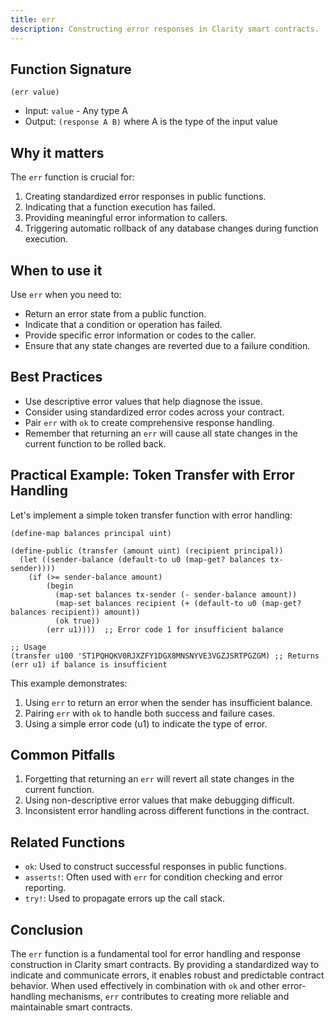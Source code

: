 ```yaml
---
title: err
description: Constructing error responses in Clarity smart contracts.
---
```


## Function Signature

```clarity
(err value)
```

- Input: `value` - Any type A
- Output: `(response A B)` where A is the type of the input value

## Why it matters

The `err` function is crucial for:

1. Creating standardized error responses in public functions.
2. Indicating that a function execution has failed.
3. Providing meaningful error information to callers.
4. Triggering automatic rollback of any database changes during function execution.

## When to use it

Use `err` when you need to:

- Return an error state from a public function.
- Indicate that a condition or operation has failed.
- Provide specific error information or codes to the caller.
- Ensure that any state changes are reverted due to a failure condition.

## Best Practices

- Use descriptive error values that help diagnose the issue.
- Consider using standardized error codes across your contract.
- Pair `err` with `ok` to create comprehensive response handling.
- Remember that returning an `err` will cause all state changes in the current function to be rolled back.

## Practical Example: Token Transfer with Error Handling

Let's implement a simple token transfer function with error handling:

```clarity
(define-map balances principal uint)

(define-public (transfer (amount uint) (recipient principal))
  (let ((sender-balance (default-to u0 (map-get? balances tx-sender))))
    (if (>= sender-balance amount)
        (begin
          (map-set balances tx-sender (- sender-balance amount))
          (map-set balances recipient (+ (default-to u0 (map-get? balances recipient)) amount))
          (ok true))
        (err u1))))  ;; Error code 1 for insufficient balance

;; Usage
(transfer u100 'ST1PQHQKV0RJXZFY1DGX8MNSNYVE3VGZJSRTPGZGM) ;; Returns (err u1) if balance is insufficient
```

This example demonstrates:
1. Using `err` to return an error when the sender has insufficient balance.
2. Pairing `err` with `ok` to handle both success and failure cases.
3. Using a simple error code (u1) to indicate the type of error.

## Common Pitfalls

1. Forgetting that returning an `err` will revert all state changes in the current function.
2. Using non-descriptive error values that make debugging difficult.
3. Inconsistent error handling across different functions in the contract.

## Related Functions

- `ok`: Used to construct successful responses in public functions.
- `asserts!`: Often used with `err` for condition checking and error reporting.
- `try!`: Used to propagate errors up the call stack.

## Conclusion

The `err` function is a fundamental tool for error handling and response construction in Clarity smart contracts. By providing a standardized way to indicate and communicate errors, it enables robust and predictable contract behavior. When used effectively in combination with `ok` and other error-handling mechanisms, `err` contributes to creating more reliable and maintainable smart contracts.
